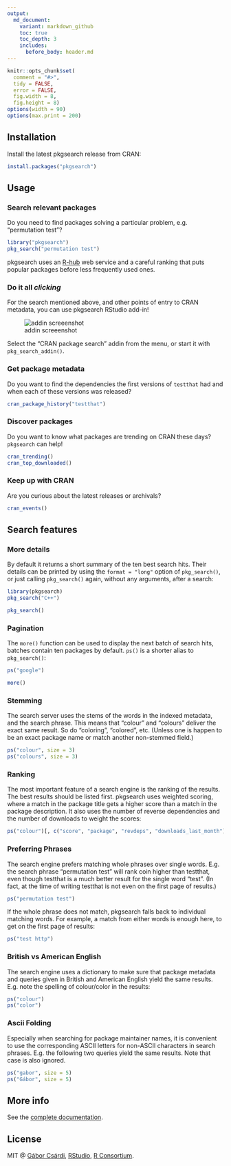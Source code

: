```yaml
---
output:
  md_document:
    variant: markdown_github
    toc: true
    toc_depth: 3
    includes:
      before_body: header.md
---
```


<!-- README.md is generated from README.Rmd. Please edit that file -->

```r
knitr::opts_chunk$set(
  comment = "#>",
  tidy = FALSE,
  error = FALSE,
  fig.width = 8,
  fig.height = 8)
options(width = 90)
options(max.print = 200)
```

## Installation

Install the latest pkgsearch release from CRAN:

```r
install.packages("pkgsearch")
```

## Usage

### Search relevant packages

Do you need to find packages solving a particular problem, e.g.
"permutation test"?

```r
library("pkgsearch")
pkg_search("permutation test")
```

pkgsearch uses an [R-hub](https://docs.r-hub.io) web service and a careful
ranking that puts popular packages before less frequently used ones.

### Do it all *clicking*

For the search mentioned above, and other points of entry to CRAN metadata,
you can use pkgsearch RStudio add-in!

![addin screeenshot](https://cdn.jsdelivr.net/gh/r-hub/pkgsearch@master/pkgsearch.png)

Select the "CRAN package search" addin from the menu, or start it with
`pkg_search_addin()`.

### Get package metadata

Do you want to find the dependencies the first versions of `testthat` had
and when each of these versions was released?

```r
cran_package_history("testthat")
```

### Discover packages

Do you want to know what packages are trending on CRAN these days?
`pkgsearch` can help!

```r
cran_trending()
cran_top_downloaded()
```

### Keep up with CRAN

Are you curious about the latest releases or archivals?

```r
cran_events()
```

## Search features

### More details

By default it returns a short summary of the ten best search hits. Their
details can be printed by using the `format = "long"` option of `pkg_search()`,
or just calling `pkg_search()` again, without any arguments, after a search:

```r
library(pkgsearch)
pkg_search("C++")
```

```r
pkg_search()
```

### Pagination

The `more()` function can be used to display the next batch of search hits,
batches contain ten packages by default. `ps()` is a shorter alias to
`pkg_search()`:

```r
ps("google")
```

```r
more()
```

### Stemming

The search server uses the stems of the words in the indexed metadata, and
the search phrase. This means that "colour" and "colours" deliver the
exact same result. So do "coloring", "colored", etc. (Unless one is happen
to be an exact package name or match another non-stemmed field.)

```r
ps("colour", size = 3)
ps("colours", size = 3)
```

### Ranking

The most important feature of a search engine is the ranking of the results.
The best results should be listed first. pkgsearch uses weighted scoring,
where a match in the package title gets a higher score than a match in the
package description. It also uses the number of reverse dependencies and
the number of downloads to weight the scores:

```r
ps("colour")[, c("score", "package", "revdeps", "downloads_last_month")]
```

### Preferring Phrases

The search engine prefers matching whole phrases over single words.
E.g. the search phrase "permutation test" will rank coin higher than
testthat, even though testthat is a much better result for the single word
"test". (In fact, at the time of writing testthat is not even on the first
page of results.)

```r
ps("permutation test")
```

If the whole phrase does not match, pkgsearch falls back to individual
matching words. For example, a match from either words is enough here,
to get on the first page of results:

```r
ps("test http")
```

### British vs American English

The search engine uses a dictionary to make sure that package metadata
and queries given in British and American English yield the same results.
E.g. note the spelling of colour/color in the results:

```r
ps("colour")
ps("color")
```

### Ascii Folding

Especially when searching for package maintainer names, it is convenient
to use the corresponding ASCII letters for non-ASCII characters in search
phrases. E.g. the following two queries yield the same results. Note that
case is also ignored.

```r
ps("gabor", size = 5)
ps("Gábor", size = 5)
```

## More info

See the [complete documentation](https://r-hub.github.io/pkgsearch/).

## License

MIT @ [Gábor Csárdi](https://github.com/gaborcsardi),
[RStudio](https://github.com/rstudio),
[R Consortium](https://www.r-consortium.org/).
